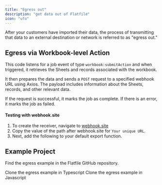 ```yaml
---
title: "Egress out"
description: "get data out of Flatfile"
icon: "ufo"
---
```


<Snippet file="shared/dxpbanner.mdx" />

After your customers have imported their data, the process of transmitting that
data to an external destination or network is referred to as "egress out."

## Egress via Workbook-level Action

This code listens for a job event of type `workbook:submitAction` and when
triggered, it retrieves the Sheets and records associated with the workbook.

It then prepares the data and sends a `POST` request to a specified webhook URL
using Axios. The payload includes information about the Sheets, records, and
other relevant data.

If the request is successful, it marks the job as complete. If there is an
error, it marks the job as failed.

#### Testing with webhook.site

1. To create the receiver, navigate to [webhook.site](https://webhook.site)
2. Copy the value of the path after webhook.site for `Your unique URL`.
3. Next, add the following to your default export function.

<Snippet file="shared/workbook_submit_pt1.mdx" />

<Snippet file="shared/workbook_submit_pt2.mdx" />

## Example Project

Find the egress example in the Flatfile GitHub repository.

<CardGroup cols={2}>
  <Card
    title="typescript"
    icon="code-merge"
    href="https://github.com/FlatFilers/flatfile-docs-kitchen-sink/blob/main/typescript/egress/index.ts"
  >
    Clone the egress example in Typescript
  </Card>
  <Card
    title="javascript"
    icon="js"
    href="https://github.com/FlatFilers/flatfile-docs-kitchen-sink/blob/main/javascript/egress/index.js"
  >
    Clone the egress example in Javascript
  </Card>
</CardGroup>
